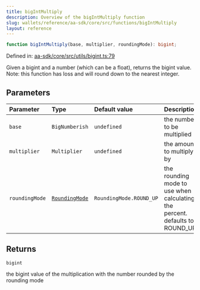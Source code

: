 ```yaml
---
title: bigIntMultiply
description: Overview of the bigIntMultiply function
slug: wallets/reference/aa-sdk/core/src/functions/bigIntMultiply
layout: reference
---
```


```ts
function bigIntMultiply(base, multiplier, roundingMode): bigint;
```

Defined in: [aa-sdk/core/src/utils/bigint.ts:79](https://github.com/alchemyplatform/aa-sdk/blob/49e74eee8606f480b200b4612d00d950da8a8742/aa-sdk/core/src/utils/bigint.ts#L79)

Given a bigint and a number (which can be a float), returns the bigint value.
Note: this function has loss and will round down to the nearest integer.

## Parameters

| Parameter      | Type                                               | Default value           | Description                                                                 |
| :------------- | :------------------------------------------------- | :---------------------- | :-------------------------------------------------------------------------- |
| `base`         | `BigNumberish`                                     | `undefined`             | the number to be multiplied                                                 |
| `multiplier`   | `Multiplier`                                       | `undefined`             | the amount to multiply by                                                   |
| `roundingMode` | [`RoundingMode`](../enumerations/RoundingMode.mdx) | `RoundingMode.ROUND_UP` | the rounding mode to use when calculating the percent. defaults to ROUND_UP |

## Returns

`bigint`

the bigint value of the multiplication with the number rounded by the rounding mode
